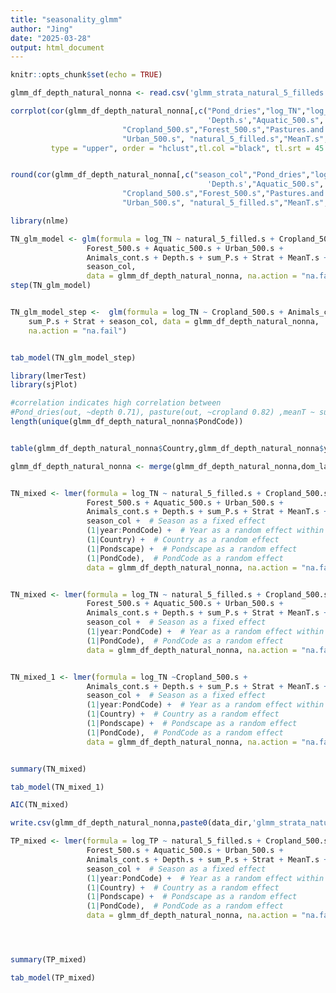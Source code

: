 ```yaml
---
title: "seasonality_glmm"
author: "Jing"
date: "2025-03-28"
output: html_document
---
```


```r
knitr::opts_chunk$set(echo = TRUE)

glmm_df_depth_natural_nonna <- read.csv('glmm_strata_natural_5_filleds.csv')
```


```r
corrplot(cor(glmm_df_depth_natural_nonna[,c("Pond_dries","log_TN","log_TP",'Animals_cont.s',
                                            'Depth.s',"Aquatic_500.s",
                         "Cropland_500.s","Forest_500.s","Pastures.and.open.nature_500.s" ,
                         "Urban_500.s", "natural_5_filled.s","MeanT.s","sum_P.s")]), 
         type = "upper", order = "hclust",tl.col ="black", tl.srt = 45 )


round(cor(glmm_df_depth_natural_nonna[,c("season_col","Pond_dries","log_TN","log_TP",'Animals_cont.s',
                                            'Depth.s',"Aquatic_500.s",
                         "Cropland_500.s","Forest_500.s","Pastures.and.open.nature_500.s" ,
                         "Urban_500.s", "natural_5_filled.s","MeanT.s","sum_P.s")]),2)

```


```r
library(nlme)

TN_glm_model <- glm(formula = log_TN ~ natural_5_filled.s + Cropland_500.s + 
                 Forest_500.s + Aquatic_500.s + Urban_500.s + 
                 Animals_cont.s + Depth.s + sum_P.s + Strat + MeanT.s + 
                 season_col,
                 data = glmm_df_depth_natural_nonna, na.action = "na.fail")
step(TN_glm_model)


TN_glm_model_step <-  glm(formula = log_TN ~ Cropland_500.s + Animals_cont.s + Depth.s + 
    sum_P.s + Strat + season_col, data = glmm_df_depth_natural_nonna, 
    na.action = "na.fail")


tab_model(TN_glm_model_step)


```



```r
library(lmerTest)
library(sjPlot)

#correlation indicates high correlation between
#Pond_dries(out, ~depth 0.71), pasture(out, ~cropland 0.82) ,meanT ~ sumP (0.81).
length(unique(glmm_df_depth_natural_nonna$PondCode))


table(glmm_df_depth_natural_nonna$Country,glmm_df_depth_natural_nonna$year)

glmm_df_depth_natural_nonna <- merge(glmm_df_depth_natural_nonna,dom_landcover_nov[,c('Pondscape','Pond_ID')],by='Pond_ID',all.x=T)


TN_mixed <- lmer(formula = log_TN ~ natural_5_filled.s + Cropland_500.s + 
                 Forest_500.s + Aquatic_500.s + Urban_500.s + 
                 Animals_cont.s + Depth.s + sum_P.s + Strat + MeanT.s + 
                 season_col +  # Season as a fixed effect
                 (1|year:PondCode) +  # Year as a random effect within PondCode
                 (1|Country) +  # Country as a random effect
                 (1|Pondscape) +  # Pondscape as a random effect
                 (1|PondCode),  # PondCode as a random effect
                 data = glmm_df_depth_natural_nonna, na.action = "na.fail")


TN_mixed <- lmer(formula = log_TN ~ natural_5_filled.s + Cropland_500.s + 
                 Forest_500.s + Aquatic_500.s + Urban_500.s + 
                 Animals_cont.s + Depth.s + sum_P.s + Strat + MeanT.s + 
                 season_col +  # Season as a fixed effect
                 (1|year:PondCode) +  # Year as a random effect within PondCode
                 (1|PondCode),  # PondCode as a random effect
                 data = glmm_df_depth_natural_nonna, na.action = "na.fail")


TN_mixed_1 <- lmer(formula = log_TN ~Cropland_500.s + 
                 Animals_cont.s + Depth.s + sum_P.s + Strat + MeanT.s + 
                 season_col +  # Season as a fixed effect
                 (1|year:PondCode) +  # Year as a random effect within PondCode
                 (1|Country) +  # Country as a random effect
                 (1|Pondscape) +  # Pondscape as a random effect
                 (1|PondCode),  # PondCode as a random effect
                 data = glmm_df_depth_natural_nonna, na.action = "na.fail")


summary(TN_mixed)

tab_model(TN_mixed_1)

AIC(TN_mixed)

write.csv(glmm_df_depth_natural_nonna,paste0(data_dir,'glmm_strata_natural_5_filleds.csv'))

```

```r

TP_mixed <- lmer(formula = log_TP ~ natural_5_filled.s + Cropland_500.s + 
                 Forest_500.s + Aquatic_500.s + Urban_500.s + 
                 Animals_cont.s + Depth.s + sum_P.s + Strat + MeanT.s + 
                 season_col +  # Season as a fixed effect
                 (1|year:PondCode) +  # Year as a random effect within PondCode
                 (1|Country) +  # Country as a random effect
                 (1|Pondscape) +  # Pondscape as a random effect
                 (1|PondCode),  # PondCode as a random effect
                 data = glmm_df_depth_natural_nonna, na.action = "na.fail") #singular this way 




summary(TP_mixed)

tab_model(TP_mixed)


```



